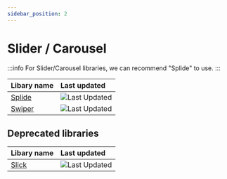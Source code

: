 ```yaml
---
sidebar_position: 2
---
```


# Slider / Carousel

:::info
For Slider/Carousel libraries, we can recommend "Splide" to use.
:::

| Libary name                     | Last updated                                                                   |
| ------------------------------- | :----------------------------------------------------------------------------- |
| [Splide](https://splidejs.com/) | ![Last Updated](https://img.shields.io/github/last-commit/Splidejs/splide)     |
| [Swiper](https://swiperjs.com/) | ![Last Updated](https://img.shields.io/github/last-commit/nolimits4web/swiper) |

## Deprecated libraries

| Libary name                                  | Last updated                                                                |
| -------------------------------------------- | :-------------------------------------------------------------------------- |
| [Slick](https://kenwheeler.github.io/slick/) | ![Last Updated](https://img.shields.io/github/last-commit/kenwheeler/slick) |

